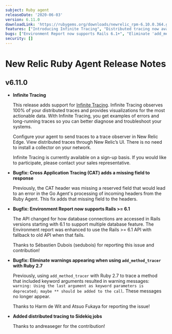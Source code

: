 ```yaml
---
subject: Ruby agent
releaseDate: '2020-06-03'
version: 6.11.0
downloadLink: 'https://rubygems.org/downloads/newrelic_rpm-6.10.0.364.gem'
features: ["Introducing Infinite Tracing", "Distributed tracing now avaliable for Sidekiq jobs"]
bugs: ["Environment Report now supports Rails 6.1+", "Eliminate 'add_method_tracer' warnings when using Ruby 2.7", "Add missing field to Cross Application Tracing"]
security: []
---
```


# New Relic Ruby Agent Release Notes

## v6.11.0

* **Infinite Tracing**

  This release adds support for [Infinite Tracing](https://docs.newrelic.com/docs/understand-dependencies/distributed-tracing/enable-configure/enable-distributed-tracing). Infinite Tracing observes 100% of your distributed traces and provides visualizations for the most actionable data. With Infinite Tracing, you get examples of errors and long-running traces so you can better diagnose and troubleshoot your systems.

  Configure your agent to send traces to a trace observer in New Relic Edge. View distributed traces through New Relic’s UI. There is no need to install a collector on your network.

  Infinite Tracing is currently available on a sign-up basis. If you would like to participate, please contact your sales representative.
* **Bugfix: Cross Application Tracing (CAT) adds a missing field to response**

  Previously, the CAT header was missing a reserved field that would lead to an error in the Go Agent's processing of incoming headers from the Ruby Agent. This fix adds that missing field to the headers.
* **Bugfix: Environment Report now supports Rails >= 6.1**

  The API changed for how database connections are accessed in Rails versions starting with 6.1 to support multiple database feature. The Environment report was enhanced to use the Rails >= 6.1 API with fallback to old API when that fails.

  Thanks to Sébastien Dubois (sedubois) for reporting this issue and contribution!
* **Bugfix: Eliminate warnings appearing when using `add_method_tracer` with Ruby 2.7**

  Previously, using `add_method_tracer` with Ruby 2.7 to trace a method that included keyword arguments resulted in warning messages: `warning: Using the last argument as keyword parameters is deprecated; maybe ** should be added to the call`. These messages no longer appear.

  Thanks to Harm de Wit and Atsuo Fukaya for reporting the issue!
* **Added distributed tracing to Sidekiq jobs**

  Thanks to andreaseger for the contribution!
